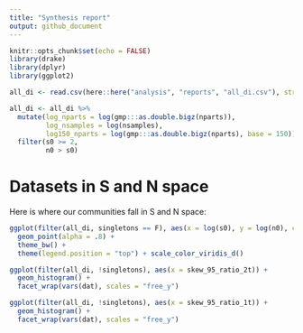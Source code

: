 ```yaml
---
title: "Synthesis report"
output: github_document
---
```


```r
knitr::opts_chunk$set(echo = FALSE)
library(drake)
library(dplyr)
library(ggplot2)

all_di <- read.csv(here::here("analysis", "reports", "all_di.csv"), stringsAsFactors = F)

all_di <- all_di %>%
  mutate(log_nparts = log(gmp:::as.double.bigz(nparts)),
         log_nsamples = log(nsamples),
         log150_nparts = log(gmp:::as.double.bigz(nparts), base = 150)) %>%
  filter(s0 >= 2,
         n0 > s0)
```

# Datasets in S and N space

Here is where our communities fall in S and N space:

```r
ggplot(filter(all_di, singletons == F), aes(x = log(s0), y = log(n0), color = dat)) +
  geom_point(alpha = .8) +
  theme_bw() +
  theme(legend.position = "top") + scale_color_viridis_d()

```

```r

ggplot(filter(all_di, !singletons), aes(x = skew_95_ratio_2t)) +
  geom_histogram() +
  facet_wrap(vars(dat), scales = "free_y")

ggplot(filter(all_di, !singletons), aes(x = skew_95_ratio_1t)) +
  geom_histogram() +
  facet_wrap(vars(dat), scales = "free_y")
```
